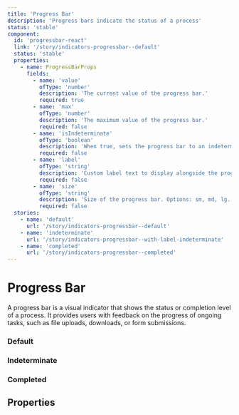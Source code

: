 ```yaml
---
title: 'Progress Bar'
description: 'Progress bars indicate the status of a process'
status: 'stable'
component:
  id: 'progressbar-react'
  link: '/story/indicators-progressbar--default'
  status: 'stable'
  properties:
    - name: ProgressBarProps
      fields:
        - name: 'value'
          ofType: 'number'
          description: 'The current value of the progress bar.'
          required: true
        - name: 'max'
          ofType: 'number'
          description: 'The maximum value of the progress bar.'
          required: false
        - name: 'isIndeterminate'
          ofType: 'boolean'
          description: 'When true, sets the progress bar to an indeterminate state with an animation.'
          required: false
        - name: 'label'
          ofType: 'string'
          description: 'Custom label text to display alongside the progress bar.'
          required: false
        - name: 'size'
          ofType: 'string'
          description: 'Size of the progress bar. Options: sm, md, lg.'
          required: false
  stories:
    - name: 'default'
      url: '/story/indicators-progressbar--default'
    - name: 'indeterminate'
      url: '/story/indicators-progressbar--with-label-indeterminate'
    - name: 'completed'
      url: '/story/indicators-progressbar--completed'
---
```


# Progress Bar

A progress bar is a visual indicator that shows the status or completion level of a process. It provides users with feedback on the progress of ongoing tasks, such as file uploads, downloads, or form submissions.

<Section current="react">
<ComponentPreview>
  <ProgressBar value="40" max="100" size="sm" className="w-120" />
</ComponentPreview>

### Default

<StorybookFrame componentId="progressbar-react" story="default" />

### Indeterminate

<StorybookFrame componentId="progressbar-react" story="indeterminate" />

### Completed

<StorybookFrame componentId="progressbar-react" story="completed" />

## Properties

<ComponentPropertiesTable componentId="progressbar-react" />

</Section>
